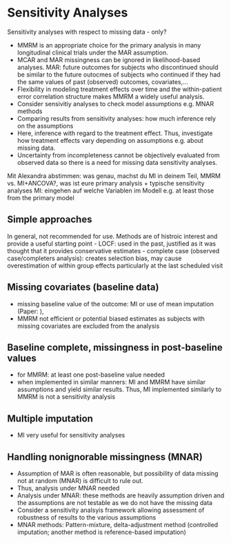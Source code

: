 # Sensitivity Analyses

Sensitivity analyses with respect to missing data - only?

- MMRM is an appropriate choice for the primary analysis in many longitudinal clinical trials under the MAR assumption.
- MCAR and MAR missingness can be ignored in likelihood-based analyses. MAR: future outcomes for subjects who discontinued should be similar to the future outocmes of subjects who continued if they had the same values of past (observed) outcomes, covariates,...
- Flexibility in modeling treatment effects over time and the within-patient error correlation structure makes MMRM a widely useful analysis.
- Consider sensivitiy analyses to check model assumptions e.g. MNAR methods
- Comparing results from sensitivity analyses: how much inference rely on the assumptions
- Here, inference with regard to the treatment effect. Thus, investigate how treatment effects vary depending on assumptions e.g. about missing data.
- Uncertainty from incompleteness cannot be objectively evaluated from observed data so there is a need for missing data sensitivity analyses.

Mit Alexandra abstimmen: was genau, machst du MI in deinem Teil, MMRM vs. MI+ANCOVA?, was ist eure primary analysis + typische sensitivity analyses
MI: eingehen auf welche Variablen im Modell e.g. at least those from the primary model

## Simple approaches
In general, not recommended for use. Methods are of histroic interest and provide a useful starting point
- LOCF: used in the past, justified as it was thought that it provides conservative estimates
- complete case (observed case/completers analysis): creates selection bias, may cause overestimation of within group effects particularly at the last scheduled visit

## Missing covariates (baseline data)
- missing baseline value of the outcome: MI or use of mean imputation (Paper: ), 
- MMRM not efficient or potential biased estimates as subjects with missing covariates are excluded from the analysis

## Baseline complete, missingness in post-baseline values
- for MMRM: at least one post-baseline value needed
- when implemented in similar manners: MI and MMRM have similar assumptions and yield similar results. Thus, MI implemented similarly to MMRM is not a sensitivity analysis

## Multiple imputation
- MI very useful for sensitivity analyses

## Handling nonignorable missingness (MNAR)
- Assumption of MAR is often reasonable, but possibility of data missing not at random (MNAR) is difficult to rule out.
- Thus, analysis under MNAR needed
- Analysis under MNAR: these methods are heavily assumption driven and the assumptions are not testable as we do not have the missing data
- Consider a sensitivity analsyis framework allowing assessment of robustness of results to the various assumptions
- MNAR methods: Pattern-mixture, delta-adjustment method (controlled imputation; another method is reference-based imputation)

